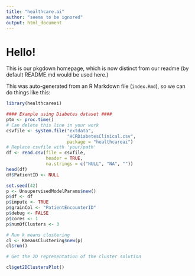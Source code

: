 ```yaml
---
title: "healthcare.ai"
author: "seems to be ignored"
output: html_document
---
```


# Hello!

This is our pkgdown homepage, which is now distinct from our readme (by default README.md would be used here.)

This was auto-generated from an R Markdown file (`index.Rmd`), so we can do things like this:

```r
library(healthcareai)

#### Example using Diabetes dataset ####
ptm <- proc.time()
# Can delete this line in your work
csvfile <- system.file("extdata", 
                       "HCRDiabetesClinical.csv", 
                       package = "healthcareai")
# Replace csvfile with 'your/path'
df <- read.csv(file = csvfile, 
               header = TRUE, 
               na.strings = c("NULL", "NA", ""))
head(df)
df$PatientID <- NULL

set.seed(42)
p <- UnsupervisedModelParams$new()
p$df <- df
p$impute <- TRUE
p$grainCol <- "PatientEncounterID"
p$debug <- FALSE
p$cores <- 1
p$numOfClusters <- 3

# Run k means clustering
cl <- KmeansClustering$new(p)
cl$run()

# Get the 2D representation of the cluster solution
```

```r
cl$get2DClustersPlot()
```

